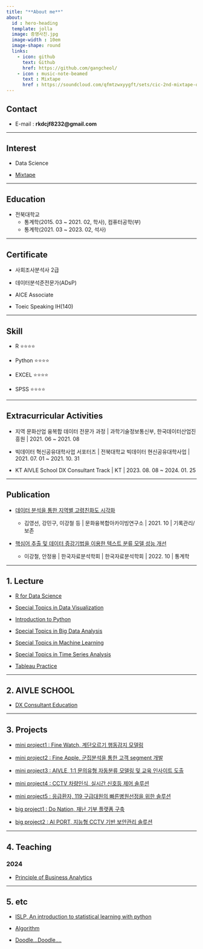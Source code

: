 ```yaml
---
title: "**About me**"
about:
  id : hero-heading
  template: jolla
  image: 증명사진.jpg
  image-width : 10em
  image-shape: round
  links:
    - icon: github
      text: Github
      href: https://github.com/gangcheol/
    - icon : music-note-beamed
      text : Mixtape
      href : https://soundcloud.com/qfmtzwxyygft/sets/cic-2nd-mixtape-outro
---
```


###

:::{#hero-heading}

## Contact

* E-mail : **rkdcjf8232@gmail.com**

***

## Interest

* Data Science

* [Mixtape](https://soundcloud.com/qfmtzwxyygft/sets/cic-2nd-mixtape-outro)

***

## Education

* 전북대학교
  * 통계학(2015. 03 ~ 2021. 02, 학사), 컴퓨터공학(부)
  * 통계학(2021. 03 ~ 2023. 02, 석사)

***

## Certificate

* 사회조사분석사 2급

* 데이터분석준전문가(ADsP)

* AICE Associate

* Toeic Speaking IH(140)

***

## Skill

* R ⭐⭐⭐⭐

* Python ⭐⭐⭐⭐

* EXCEL  ⭐⭐⭐⭐

* SPSS ⭐⭐⭐⭐


*** 
## Extracurricular Activities

* 지역 문화산업 융복합 데이터 전문가 과정 | 과학기술정보통신부, 한국데이터산업진흥원 | 2021. 06 ~ 2021. 08

* 빅데이터 혁신공유대학사업 서포터즈 | 전북대학교 빅데이터 현신공유대학사업 | 2021. 07. 01 ~ 2021. 10. 31

* KT AIVLE School DX Consultant Track | KT | 2023. 08. 08 ~ 2024. 01. 25

***

## Publication

* [데이터 분석을 통한 지역별 고령친화도 시각화](https://gangcheol.github.io/projects/posts/publications/2021-10-05-P1.html)

	* 김영선, 강민구, 이강철 등  | 문화융복합아카이빙연구소 | 2021. 10 | 기록관리/보존 

* [핵심어 추출 및 데이터 증강기법을 이용한 텍스트 분류 모델 성능 개선](https://gangcheol.github.io/projects/posts/publications/2023-02-22-P2.html)
    
	* 이강철, 안정용 | 한국자료분석학회 | 한국자료분석학회 | 2022. 10 | 통계학
    
***

## 1. Lecture

* [R for Data Science](https://gangcheol.github.io/mysite/posts/Lecture/RFD/%ED%86%B5%EA%B3%84%EB%B6%84%EC%84%9D/2021-06-01-01.%20sampling.html)

* [Special Topics in Data Visualization](https://gangcheol.github.io/mysite/posts/Lecture/STDV/2023-02-24-boxplot,%20histogram.html)

* [Introduction to Python](https://gangcheol.github.io/mysite/posts/Lecture/IP/2023-08-01-01wk.html)

* [Special Topics in Big Data Analysis](https://gangcheol.github.io/mysite/posts/Lecture/STBD/2022-03-08-(1%EC%A3%BC%EC%B0%A8).html)

* [Special Topics in Machine Learning](https://gangcheol.github.io/mysite/posts/Lecture/STML/2022-01-27-Intro.html)

* [Special Topics in Time Series Analysis](https://gangcheol.github.io/mysite/posts/Lecture/STTS/2021-09-01-00.%20intro.html)

* [Tableau Practice](https://gangcheol.github.io/TI2023/)

***

## 2. AIVLE SCHOOL
* [DX Consultant Education](https://gangcheol.github.io/mysite2/)

***

## 3. Projects

* [mini project1 : Fine Watch, 계단오르기 행동감지 모델링](https://gangcheol.github.io/projects/posts/mini%20projects/Fine%20Watch/2023-09-20-00%20.%20EDA%20,%20modeling.html)

* [mini project2 : Fine Apple, 군집분석을 통한 고객 segment 개발](https://gangcheol.github.io/projects/posts/mini%20projects/Fine%20Apple/2023-09-26-00.%20EDA.html)

* [mini project3 :  AIVLE, 1:1 문의유형 자동분류 모델링 및 교육 인사이트 도출](https://gangcheol.github.io/projects/posts/mini%20projects/AIVLE/2023-10-16-00.%20%EB%AC%B8%EC%9D%98%20%EC%9C%A0%ED%98%95%20%EC%9E%90%EB%8F%99%EB%B6%84%EB%A5%98%20%EB%AA%A8%EB%8D%B8%EB%A7%81%20%EC%83%9D%EC%84%B1.html)
 
* [mini project4 :  CCTV 차량인식, 실시간 신호등 제어 솔루션](https://gangcheol.github.io/projects/posts/mini%20projects/CCTV%20%EC%B0%A8%EB%9F%89%EC%9D%B8%EC%8B%9D/2023-10-23-00.%20%EC%8B%A4%EC%8B%9C%EA%B0%84%20%EC%8B%A0%ED%98%B8%EB%93%B1%20%EC%A0%9C%EC%96%B4.html)

* [mini project5 : 응급환자, 119 구급대원의 빠른병원선정을 위한 솔루션](https://gangcheol.github.io/projects/posts/mini%20projects/%EB%B3%91%EC%9B%90%EC%84%A0%EC%A0%95%20%EC%86%94%EB%A3%A8%EC%85%98/2023-10-30-00.%20%EB%8D%B0%EC%9D%B4%ED%84%B0%20%EA%B0%80%EC%A0%B8%EC%98%A4%EA%B8%B0.html)

* [big project1 : Do Nation, 재난 기부 플랫폼 구축](https://gangcheol.github.io/projects/posts/big%20projects/Do,%20Nation/2023-11-05-00.%20%EA%B8%B0%ED%9A%8D%EC%84%9C.html)

* [big project2 : AI PORT, 지능형 CCTV 기반 보안관리 솔루션](https://gangcheol.github.io/projects/posts/big%20projects/AI%20PORT/2023-12-28-01.%20model%20train.html)

***

## 4. Teaching

### 2024

* [Principle of Business Analytics](https://gangcheol.github.io/edu1/)

***

## 5. etc

* [ISLP,  An introduction to statistical learning with python](https://gangcheol.github.io/ISLP2023/)

* [Algorithm](https://gangcheol.github.io/IA2023/)

* [Doodle...Doodle....](https://gangcheol.github.io/b2b/)
:::

### 